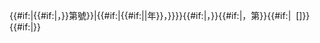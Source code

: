 {{{date|}}}{{#if:{{{number|}}}|{{#if:{{{date|}}}|，}}{{citation/make link|{{{url|}}}|{{#if:{{{year|}}}|{{{year|}}}年}}第{{{number}}}號{{{type|法案}}}}}|{{#if:{{{url|}}}|{{#if:{{{date|}}}||{{{year|}}}年}}，{{citation/make link|{{{url|}}}}}}}}}{{#if:{{{title|}}}|，''{{{title}}}''}}{{#if:{{{article|}}}|，第{{{article}}}{{{articletype|條}}}}}{{#if:{{{accessdate|}}}|&nbsp; [{{{accessdate}}}]}}{{#if:{{{language|}}}|{{language icon|{{{language}}}}}}}<noinclude>
</noinclude>